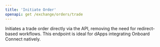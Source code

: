 ```yaml
---
title: 'Initiate Order'
openapi: get /exchange/orders/trade
---
```


Initiates a trade order directly via the API, removing the need for redirect-based workflows. This endpoint is ideal for dApps integrating Onboard Connect natively.